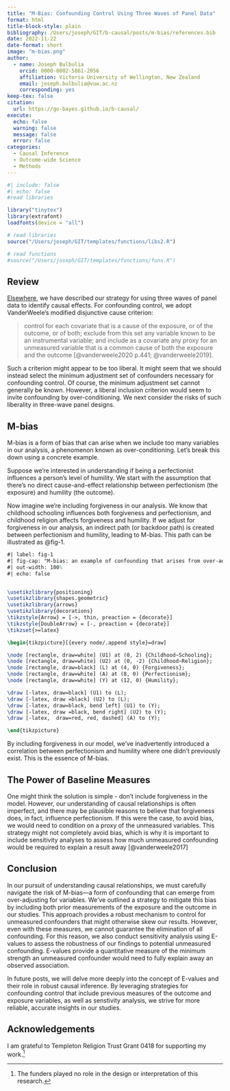```yaml
---
title: "M-Bias: Confounding Control Using Three Waves of Panel Data"
format: html
title-block-style: plain
bibliography: /Users/joseph/GIT/b-causal/posts/m-bias/references.bib
date: 2022-11-22
date-format: short
image: "m-bias.png"
author: 
  - name: Joseph Bulbulia
    orcid: 0000-0002-5861-2056
    affiliation: Victoria University of Wellington, New Zealand
    email: joseph.bulbulia@vuw.ac.nz
    corresponding: yes
keep-tex: false
citation:
  url: https://go-bayes.github.io/b-causal/
execute:
  echo: false
  warning: false
  message: false
  error: false
categories:
  - Causal Inference
  - Outcome-wide Science
  - Methods
---
```




```r
#| include: false
#| echo: false
#read libraries

library("tinytex")
library(extrafont)
loadfonts(device = "all")

# read libraries
source("/Users/joseph/GIT/templates/functions/libs2.R")

# read functions
#source("/Users/joseph/GIT/templates/functions/funs.R")
```



## Review

[Elsewhere](https://go-bayes.github.io/b-causal/posts/outcomewide/outcome-wide.html), we have described our strategy for using three waves of panel data to identify causal effects. For confounding control, we adopt VanderWeele's modified disjunctive cause criterion:

> control for each covariate that is a cause of the exposure, or of the outcome, or of both; exclude from this set any variable known to be an instrumental variable; and include as a covariate any proxy for an unmeasured variable that is a common cause of both the exposure and the outcome [@vanderweele2020 p.441; @vanderweele2019].

Such a criterion might appear to be too liberal. It might seem that we should instead select the minimum adjustment set of confounders necessary for confounding control. Of course, the minimum adjustment set cannot generally be known. However, a liberal inclusion criterion would seem to invite confounding by over-conditioning. We next consider the risks of such liberality in three-wave panel designs.

## M-bias

M-bias is a form of bias that can arise when we include too many variables in our analysis, a phenomenon known as over-conditioning. Let's break this down using a concrete example. 

Suppose we're interested in understanding if being a perfectionist influences a person's level of humility. We start with the assumption that there's no direct cause-and-effect relationship between perfectionism (the exposure) and humility (the outcome).

Now imagine we're including forgiveness in our analysis. We know that childhood schooling influences both forgiveness and perfectionism, and childhood religion affects forgiveness and humility. If we adjust for forgiveness in our analysis, an indirect path (or backdoor path) is created between perfectionism and humility, leading to M-bias. This path can be illustrated as @fig-1.


```tikz
#| label: fig-1
#| fig-cap: "M-bias: an example of confounding that arises from over-adjustment"
#| out-width: 100%
#| echo: false


\usetikzlibrary{positioning}
\usetikzlibrary{shapes.geometric}
\usetikzlibrary{arrows}
\usetikzlibrary{decorations}
\tikzstyle{Arrow} = [->, thin, preaction = {decorate}]
\tikzstyle{DoubleArrow} = [-, preaction = {decorate}]
\tikzset{>=latex}

\begin{tikzpicture}[{every node/.append style}=draw]

\node [rectangle, draw=white] (U1) at (0, 2) {Childhood~Schooling};
\node [rectangle, draw=white] (U2) at (0, -2) {Childhood~Religion};
\node [rectangle, draw=black] (L) at (4, 0) {Forgiveness};
\node [rectangle, draw=white] (A) at (8, 0) {Perfectionism};
\node [rectangle, draw=white] (Y) at (12, 0) {Humility};

\draw [-latex, draw=black] (U1) to (L);
\draw [-latex, draw =black] (U2) to (L);
\draw [-latex, draw=black, bend left] (U1) to (Y);
\draw [-latex, draw =black, bend right] (U2) to (Y);
\draw [-latex,  draw=red, red, dashed] (A) to (Y);

\end{tikzpicture}
```

By including forgiveness in our model, we've inadvertently introduced a correlation between perfectionism and humility where one didn't previously exist. This is the essence of M-bias.

## The Power of Baseline Measures


One might think the solution is simple - don't include forgiveness in the model. However, our understanding of causal relationships is often imperfect, and there may be plausible reasons to believe that forgiveness does, in fact, influence perfectionism.  If this were the case, to avoid bias, we would need to condition on a proxy of the unmeasured variables. This strategy might not completely avoid bias, which is why it is important to include sensitivity analyses to assess how much unmeasured confounding would be required to explain a result away [@vanderweele2017]


## Conclusion

In our pursuit of understanding causal relationships, we must carefully navigate the risk of M-bias—a form of confounding that can emerge from over-adjusting for variables. We've outlined a strategy to mitigate this bias by including both prior measurements of the exposure and the outcome in our studies. This approach provides a robust mechanism to control for unmeasured confounders that might otherwise skew our results. However, even with these measures, we cannot guarantee the elimination of all confounding. For this reason, we also conduct sensitivity analysis using E-values to assess the robustness of our findings to potential unmeasured confounding. E-values provide a quantitative measure of the minimum strength an unmeasured confounder would need to fully explain away an observed association. 

In future posts, we will delve more deeply into the concept of E-values and their role in robust causal inference. By leveraging strategies for confounding control that include previous measures of the outcome and exposure variables, as well as senstivity analysis, we strive for more reliable, accurate insights in our studies.



## Acknowledgements

I am grateful to Templeton Religion Trust Grant 0418 for supporting my work.[^2]

[^2]: The funders played no role in the design or interpretation of this research.

